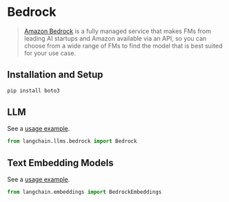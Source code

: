 # Bedrock

>[Amazon Bedrock](https://aws.amazon.com/bedrock/) is a fully managed service that makes FMs from leading AI startups and Amazon available via an API, so you can choose from a wide range of FMs to find the model that is best suited for your use case.

## Installation and Setup

```bash
pip install boto3
```

## LLM

See a [usage example](/docs/integrations/llms/bedrock).

```python
from langchain.llms.bedrock import Bedrock
```

## Text Embedding Models

See a [usage example](/docs/integrations/text_embedding/bedrock).
```python
from langchain.embeddings import BedrockEmbeddings
```
